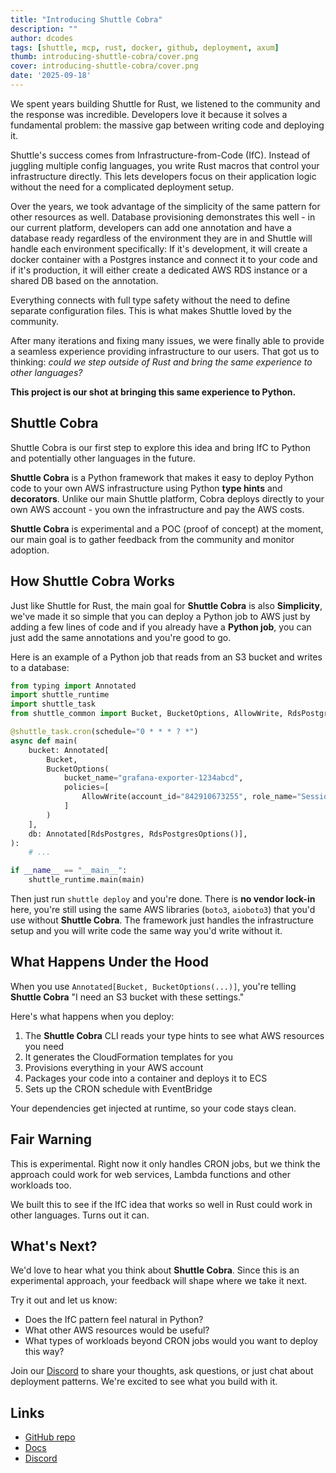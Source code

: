 ```yaml
---
title: "Introducing Shuttle Cobra"
description: ""
author: dcodes
tags: [shuttle, mcp, rust, docker, github, deployment, axum]
thumb: introducing-shuttle-cobra/cover.png
cover: introducing-shuttle-cobra/cover.png
date: '2025-09-18'
---
```


We spent years building Shuttle for Rust, we listened to the community and the response was incredible. Developers love it because it solves a fundamental problem: the massive gap between writing code and deploying it.

Shuttle's success comes from Infrastructure-from-Code (IfC). Instead of juggling multiple config languages, you write Rust macros that control your infrastructure directly. This lets developers focus on their application logic without the need for a complicated deployment setup.

Over the years, we took advantage of the simplicity of the same pattern for other resources as well. Database provisioning demonstrates this well - in our current platform, developers can add one annotation and have a database ready regardless of the environment they are in and Shuttle will handle each environment specifically: If it's development, it will create a docker container with a Postgres instance and connect it to your code and if it's production, it will either create a dedicated AWS RDS instance or a shared DB based on the annotation.

Everything connects with full type safety without the need to define separate configuration files. This is what makes Shuttle loved by the community.

After many iterations and fixing many issues, we were finally able to provide a seamless experience providing infrastructure to our users. That got us to thinking: *could we step outside of Rust and bring the same experience to other languages?*

**This project is our shot at bringing this same experience to Python.**

## Shuttle Cobra

Shuttle Cobra is our first step to explore this idea and bring IfC to Python and potentially other languages in the future.

**Shuttle Cobra** is a Python framework that makes it easy to deploy Python code to your own AWS infrastructure using Python **type hints** and **decorators**. Unlike our main Shuttle platform, Cobra deploys directly to your own AWS account - you own the infrastructure and pay the AWS costs.

**Shuttle Cobra** is experimental and a POC (proof of concept) at the moment, our main goal is to gather feedback from the community and monitor adoption.

## How Shuttle Cobra Works

Just like Shuttle for Rust, the main goal for **Shuttle Cobra** is also **Simplicity**, we've made it so simple that you can deploy a Python job to AWS just by adding a few lines of code and if you already have a **Python job**, you can just add the same annotations and you're good to go.

Here is an example of a Python job that reads from an S3 bucket and writes to a database:

```python
from typing import Annotated
import shuttle_runtime
import shuttle_task
from shuttle_common import Bucket, BucketOptions, AllowWrite, RdsPostgres, RdsPostgresOptions

@shuttle_task.cron(schedule="0 * * * ? *")
async def main(
    bucket: Annotated[
        Bucket,
        BucketOptions(
            bucket_name="grafana-exporter-1234abcd",
            policies=[
                AllowWrite(account_id="842910673255", role_name="SessionTrackerService")
            ]
        )
    ],
    db: Annotated[RdsPostgres, RdsPostgresOptions()],
):
    # ...

if __name__ == "__main__":
    shuttle_runtime.main(main)
```

Then just run `shuttle deploy` and you're done. There is **no vendor lock-in** here, you're still using the same AWS libraries (`boto3`, `aioboto3`) that you'd use without **Shuttle Cobra**. The framework just handles the infrastructure setup and you will write code the same way you'd write without it.

## What Happens Under the Hood

When you use `Annotated[Bucket, BucketOptions(...)]`, you're telling **Shuttle Cobra** "I need an S3 bucket with these settings."

Here's what happens when you deploy:

1. The **Shuttle Cobra** CLI reads your type hints to see what AWS resources you need
2. It generates the CloudFormation templates for you
3. Provisions everything in your AWS account
4. Packages your code into a container and deploys it to ECS
5. Sets up the CRON schedule with EventBridge

Your dependencies get injected at runtime, so your code stays clean.

## Fair Warning

This is experimental. Right now it only handles CRON jobs, but we think the approach could work for web services, Lambda functions and other workloads too.

We built this to see if the IfC idea that works so well in Rust could work in other languages. Turns out it can.

## What's Next?

We'd love to hear what you think about **Shuttle Cobra**. Since this is an experimental approach, your feedback will shape where we take it next.

Try it out and let us know:

- Does the IfC pattern feel natural in Python?
- What other AWS resources would be useful?
- What types of workloads beyond CRON jobs would you want to deploy this way?

Join our [Discord](https://discord.gg/shuttle) to share your thoughts, ask questions, or just chat about deployment patterns. We're excited to see what you build with it.

## Links

- [GitHub repo](https://github.com/shuttle-hq/shuttle-cobra)
- [Docs](https://docs.cobra.shuttle.dev/?utm_source=shuttle_blog&utm_campaign=shuttle_cobra)
- [Discord](https://discord.gg/shuttle)